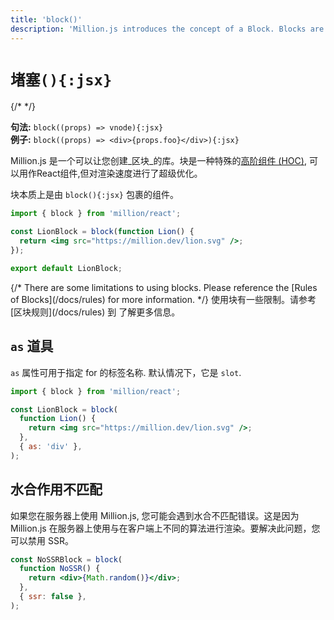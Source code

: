 ```yaml
---
title: 'block()'
description: 'Million.js introduces the concept of a Block. Blocks are a way for React components to be rendered using the Million.js virtual DOM.'
---
```



# `堵塞(){:jsx}`

{/* <AutomaticModeWarning /> */}

**句法:** `block((props) => vnode){:jsx}`\
**例子:** `block((props) => <div>{props.foo}</div>){:jsx}`

Million.js 是一个可以让您创建_区块_的库。块是一种特殊的[高阶组件  (HOC)](https://legacy.reactjs.org/docs/higher-order-components.htm), 可以用作React组件,但对渲染速度进行了超级优化。

块本质上是由 `block(){:jsx}` 包裹的组件。

```jsx
import { block } from 'million/react';

const LionBlock = block(function Lion() {
  return <img src="https://million.dev/lion.svg" />;
});

export default LionBlock;
```

<Callout type="warning">
  {/* There are some limitations to using blocks. Please reference the [Rules of
  Blocks](/docs/rules) for more information. */}
  使用块有一些限制。请参考 [区块规则](/docs/rules) 到 了解更多信息。
</Callout>

## `as` 道具

`as` 属性可用于指定 for 的标签名称. 默认情况下，它是 `slot`.

```jsx
import { block } from 'million/react';

const LionBlock = block(
  function Lion() {
    return <img src="https://million.dev/lion.svg" />;
  },
  { as: 'div' },
);
```

## 水合作用不匹配

如果您在服务器上使用 Million.js, 您可能会遇到水合不匹配错误。这是因为 Million.js 在服务器上使用与在客户端上不同的算法进行渲染。要解决此问题，您可以禁用 SSR。

```jsx
const NoSSRBlock = block(
  function NoSSR() {
    return <div>{Math.random()}</div>;
  },
  { ssr: false },
);
```
